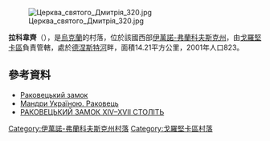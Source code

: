 [[Image:Церква_святого_Дмитрія_320.jpg|right]]

{{coord|48|48|11|N|25|18|4|E|scale:30000|display=title}}

'''拉科韋齊'''（{{lang-uk|Раковець}}），是[[烏克蘭|烏克蘭]]的村落，位於該國西部[[伊萬諾-弗蘭科夫斯克州|伊萬諾-弗蘭科夫斯克州]]，由[[戈羅堅卡區|戈羅堅卡區]]負責管轄，處於[[德涅斯特河|德涅斯特河]]畔，面積14.21平方公里，2001年人口823。

==參考資料==
* [http://www.castles.com.ua/?rak Раковецький замок] {{Wayback|url=http://www.castles.com.ua/?rak |date=20210117153521 }}
* [http://tutbuv.com/?p=1092 Мандри Україною. Раковець] {{Wayback|url=http://tutbuv.com/?p=1092 |date=20210118201323 }}
* [https://web.archive.org/web/20100630201041/http://www.heritage.com.ua/PU/arhitektura/doslidzhenja/index.php?id=37 РАКОВЕЦЬКИЙ ЗАМОК XIV–XVII СТОЛІТЬ]

{{DEFAULTSORT:Раковець}}
[[Category:伊萬諾-弗蘭科夫斯克州村落|Category:伊萬諾-弗蘭科夫斯克州村落]]
[[Category:戈羅堅卡區村落|Category:戈羅堅卡區村落]]


{{IvanoFrankivsk-geo-stub}}